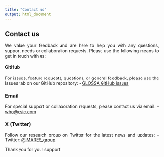 ```yaml
---
title: "Contact us"
output: html_document
---
```


<style>
body {
text-align: justify}
</style>

## **Contact us**

We value your feedback and are here to help you with any questions, support needs or collaboration requests. Please use the following means to get in touch with us:

####  **GitHub**

For issues, feature requests, questions, or general feedback, please use the Issues tab on our GitHub repository:
- <a href="https://github.com/jmestret/glossa/issues" target="_blank">GLOSSA GitHub issues</a>

### **Email**

For special support or collaboration requests, please contact us via email:
- [who@csic.com](mailto:who@csic.com)

### **X (Twitter)**

Follow our research group on Twitter for the latest news and updates:
- Twitter: <a href="https://x.com/iMARES_group" target="_blank">@iMARES_group</a>

Thank you for your support!
